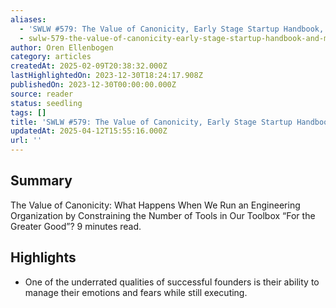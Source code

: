 ```yaml
---
aliases:
  - 'SWLW #579: The Value of Canonicity, Early Stage Startup Handbook, and More.'
  - swlw-579-the-value-of-canonicity-early-stage-startup-handbook-and-more.
author: Oren Ellenbogen
category: articles
createdAt: 2025-02-09T20:38:32.000Z
lastHighlightedOn: 2023-12-30T18:24:17.908Z
publishedOn: 2023-12-30T00:00:00.000Z
source: reader
status: seedling
tags: []
title: 'SWLW #579: The Value of Canonicity, Early Stage Startup Handbook, and More.'
updatedAt: 2025-04-12T15:55:16.000Z
url: ''
---
```

## Summary

The Value of Canonicity: What Happens When We Run an Engineering Organization by Constraining the Number of Tools in Our Toolbox “For the Greater Good”? 9 minutes read.

## Highlights

- One of the underrated qualities of successful founders is their ability to manage their emotions and fears while still executing.
